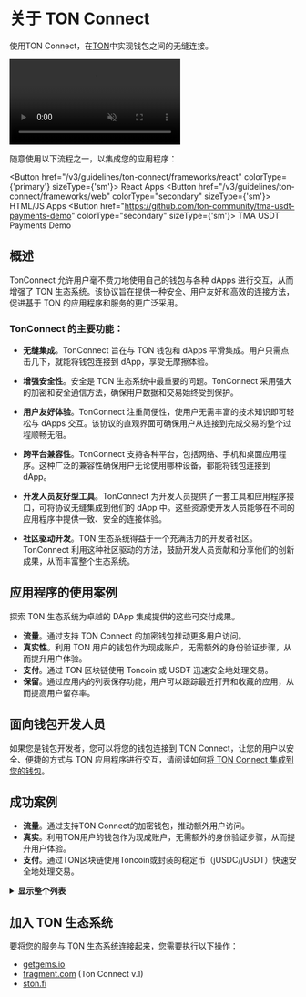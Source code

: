 
# 关于 TON Connect

使用TON Connect，在[TON](/learn/introduction)中实现钱包之间的无缝连接。

<div style={{width: '100%', textAlign:'center', margin: '10pt auto'}}>
  <video style={{width: '100%',maxWidth: '600px', borderRadius: '10pt'}} muted={true} autoPlay={true} loop={true}>
    <source src="/files/TonConnect.mp4" type="video/mp4" />
    Your browser does not support the video tag.
  </video>
</div>

随意使用以下流程之一，以集成您的应用程序：

<Button href="/v3/guidelines/ton-connect/frameworks/react" colorType={'primary'} sizeType={'sm'}>
React Apps
</Button>
<Button href="/v3/guidelines/ton-connect/frameworks/web"
        colorType="secondary" sizeType={'sm'}>
HTML/JS Apps
</Button>
<Button href="https://github.com/ton-community/tma-usdt-payments-demo"
        colorType="secondary" sizeType={'sm'}>
TMA USDT Payments Demo
</Button>

## 概述

TonConnect 允许用户毫不费力地使用自己的钱包与各种 dApps 进行交互，从而增强了 TON 生态系统。该协议旨在提供一种安全、用户友好和高效的连接方法，促进基于 TON 的应用程序和服务的更广泛采用。

### TonConnect 的主要功能：

- **无缝集成**。TonConnect 旨在与 TON 钱包和 dApps 平滑集成。用户只需点击几下，就能将钱包连接到 dApp，享受无摩擦体验。

- **增强安全性**。安全是 TON 生态系统中最重要的问题。TonConnect 采用强大的加密和安全通信方法，确保用户数据和交易始终受到保护。

- **用户友好体验**。TonConnect 注重简便性，使用户无需丰富的技术知识即可轻松与 dApps 交互。该协议的直观界面可确保用户从连接到完成交易的整个过程顺畅无阻。

- **跨平台兼容性**。TonConnect 支持各种平台，包括网络、手机和桌面应用程序。这种广泛的兼容性确保用户无论使用哪种设备，都能将钱包连接到 dApp。

- **开发人员友好型工具**。TonConnect 为开发人员提供了一套工具和应用程序接口，可将协议无缝集成到他们的 dApp 中。这些资源使开发人员能够在不同的应用程序中提供一致、安全的连接体验。

- **社区驱动开发**。TON 生态系统得益于一个充满活力的开发者社区。TonConnect 利用这种社区驱动的方法，鼓励开发人员贡献和分享他们的创新成果，从而丰富整个生态系统。

## 应用程序的使用案例

探索 TON 生态系统为卓越的 DApp 集成提供的这些可交付成果。

- **流量**。通过支持 TON Connect 的加密钱包推动更多用户访问。
- **真实性**。利用 TON 用户的钱包作为现成账户，无需额外的身份验证步骤，从而提升用户体验。
- **支付**。通过 TON 区块链使用 Toncoin 或 USD₮ 迅速安全地处理交易。
- **保留**。通过应用内的列表保存功能，用户可以跟踪最近打开和收藏的应用，从而提高用户留存率。

## 面向钱包开发人员

如果您是钱包开发者，您可以将您的钱包连接到 TON Connect，让您的用户以安全、便捷的方式与 TON 应用程序进行交互，请阅读如何[将 TON Connect 集成到您的钱包](/v3/guidelines/ton-connect/wallet/)。

## 成功案例

- **流量**。通过支持TON Connect的加密钱包，推动额外用户访问。
- **真实**。利用TON用户的钱包作为现成账户，无需额外的身份验证步骤，从而提升用户体验。
- **支付**。通过TON区块链使用Toncoin或封装的稳定币（jUSDC/jUSDT）快速安全地处理交易。

<details>
  <summary><b>显示整个列表</b></summary>

- [getgems.io](https://getgems.io/)
- [fragment.com](https://fragment.com/) (Ton Connect v.1)
- [ston.fi](https://ston.fi/)
- [ton.diamonds](https://ton.diamonds/)
- [tegro.finance](https://tegro.finance/liquidity)
- [minter.ton.org](https://minter.ton.org/)
- [libermall.com](https://libermall.com/)
- [dedust.io](https://dedust.io/swap)
- [toncap.net](https://toncap.net/)
- [cryptomus.com](https://cryptomus.com/)
- [avanchange.com](https://avanchange.com/)
- [wton.dev](https://wton.dev/)
- [vk.com/vk_nft_hub](https://vk.com/vk_nft_hub)
- [tonverifier.live](https://verifier.ton.org/)
- [tonstarter.com](https://tonstarter.com/)
- [megaton.fi](https://megaton.fi/)
- [dns.ton.org](https://dns.ton.org/)
- [coinpaymaster.com](https://coinpaymaster.com/)
- [daolama.co](https://daolama.co/)
- [ton.vote](https://ton.vote/)
- [business.thetonpay.app](https://business.thetonpay.app/)
- [bridge.orbitchain.io](https://bridge.orbitchain.io/)
- [app.fanz.ee/staking](https://app.fanz.ee/staking)
- [testnet.pton.fi](https://testnet.pton.fi/)
- [cardify.casino](https://cardify.casino/)
- [soquest.xyz](https://soquest.xyz/)
- [app.evaa.finance](https://app.evaa.finance/)

</details>

## 加入 TON 生态系统

要将您的服务与 TON 生态系统连接起来，您需要执行以下操作：

- [getgems.io](https://getgems.io/)
- [fragment.com](https://fragment.com/) (Ton Connect v.1)
- [ston.fi](https://ston.fi/)
